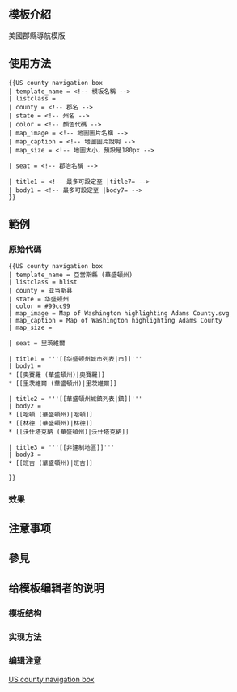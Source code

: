 <noinclude>{{Documentation subpage}}</noinclude>
{{High-use|25201}}
<!-- 在本行下編輯模板說明 -->
== 模板介紹 ==
美國郡縣導航模版
== 使用方法 ==
<pre style="overflow: auto;">
{{US county navigation box
| template_name = <!-- 模板名稱 -->
| listclass = 
| county = <!-- 郡名 -->
| state = <!-- 州名 -->
| color = <!-- 顏色代碼 -->
| map_image = <!-- 地圖圖片名稱 -->
| map_caption = <!-- 地圖圖片說明 -->
| map_size = <!-- 地圖大小，預設是180px -->

| seat = <!-- 郡治名稱 -->

| title1 = <!-- 最多可設定至 |title7= -->
| body1 = <!-- 最多可設定至 |body7= -->
}}
</pre>

== 範例 ==
=== 原始代碼 ===
<pre style="overflow: auto;">
{{US county navigation box
| template_name = 亞當斯縣 (華盛頓州)
| listclass = hlist
| county = 亚当斯县
| state = 华盛顿州
| color = #99cc99
| map_image = Map of Washington highlighting Adams County.svg
| map_caption = Map of Washington highlighting Adams County
| map_size = 

| seat = 里茨維爾

| title1 = '''[[华盛顿州城市列表|市]]'''
| body1 =
* [[奧賽羅 (華盛頓州)|奧賽羅]]
* [[里茨維爾 (華盛頓州)|里茨維爾]]

| title2 = '''[[華盛頓州城鎮列表|鎮]]'''
| body2 =
* [[哈頓 (華盛頓州)|哈頓]]
* [[林德 (華盛頓州)|林德]]
* [[沃什塔克納 (華盛頓州)|沃什塔克納]]

| title3 = '''[[非建制地區]]'''
| body3 =
* [[班吉 (華盛頓州)|班吉]]

}}
</pre>

=== 效果 ===
{{US county navigation box
| template_name = 亞當斯縣 (華盛頓州)
| listclass = hlist
| county = 亚当斯县
| state = 华盛顿州
| color = #99cc99
| map_image = Map of Washington highlighting Adams County.svg
| map_caption = Map of Washington highlighting Adams County
| map_size = 

| seat = 里茨維爾

| title1 = '''[[华盛顿州城市列表|市]]'''
| body1 =
* [[奧賽羅 (華盛頓州)|奧賽羅]]
* [[里茨維爾 (華盛頓州)|里茨維爾]]

| title2 = '''[[華盛頓州城鎮列表|鎮]]'''
| body2 =
* [[哈頓 (華盛頓州)|哈頓]]
* [[林德 (華盛頓州)|林德]]
* [[沃什塔克納 (華盛頓州)|沃什塔克納]]

| title3 = '''[[非建制地區]]'''
| body3 =
* [[班吉 (華盛頓州)|班吉]]

| tracking = no
}}

== 注意事项 ==

== 參見 ==

== 给模板编辑者的说明 ==
=== 模板结构 ===
=== 实现方法 ===
=== 编辑注意 ===

<includeonly>
<!-- 本行下加入模板的分類 -->
[[Category:美国导航模板|US county navigation box]]
</includeonly>